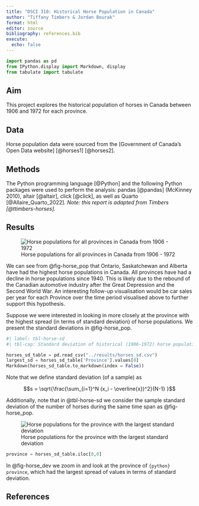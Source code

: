 ```yaml
---
title: "DSCI 310: Historical Horse Population in Canada"
author: "Tiffany Timbers & Jordan Bourak"
format: html
editor: source
bibliography: references.bib    
execute: 
  echo: false
---
```


```python
import pandas as pd
from IPython.display import Markdown, display
from tabulate import tabulate
```

## Aim

This project explores the historical population of horses in Canada 
between 1906 and 1972 for each province.

## Data

Horse population data were sourced from the 
[Government of Canada's Open Data website] [@horses1] [@horses2].

## Methods

The Python programming language [@Python]
and the following Python packages were used to perform the analysis: 
pandas [@pandas] (McKinney 2010), altair [@altair], click [@click], 
as well as Quarto [@Allaire_Quarto_2022]. 
*Note: this report is adapted from Timbers [@ttimbers-horses].* 

## Results

![Horse populations for all provinces in Canada from 1906 - 1972](../results/horse_pops_plot.png){#fig-horse_pop}

We can see from @fig-horse_pop that Ontario, Saskatchewan and Alberta 
have had the highest horse populations in Canada. 
All provinces have had a decline in horse populations since 1940. 
This is likely due to the rebound of the Canadian automotive industry 
after the Great Depression and the Second World War. 
An interesting follow-up visualisation would be car sales per year 
for each Province over the time period visualised above 
to further support this hypothesis.

Suppose we were interested in looking in more closely at the province 
with the highest spread (in terms of standard deviation) of horse populations. 
We present the standard deviations in @fig-horse_pop.


```python
#| label: tbl-horse-sd
#| tbl-cap: Standard deviation of historical (1906-1972) horse populations for each Canadian province.

horses_sd_table = pd.read_csv("../results/horses_sd.csv")
largest_sd = horses_sd_table['Province'].values[0]
Markdown(horses_sd_table.to_markdown(index = False))
```

Note that we define standard deviation (of a sample) as

$$s = \sqrt{\frac{\sum_{i=1}^N (x_i - \overline{x})^2}{N-1} }$$

Additionally, note that in @tbl-horse-sd we consider the sample standard deviation of the number of horses during the same time span as @fig-horse_pop.

![Horse populations for the province with the largest standard deviation](../results/horse_pops_plot_largest_sd.png){#fig-horse_dev}


```python
province = horses_sd_table.iloc[0,0]
```

In @fig-horse_dev we zoom in and look at the province of `{python} province`, which had the largest spread of values in terms of standard deviation.

## References